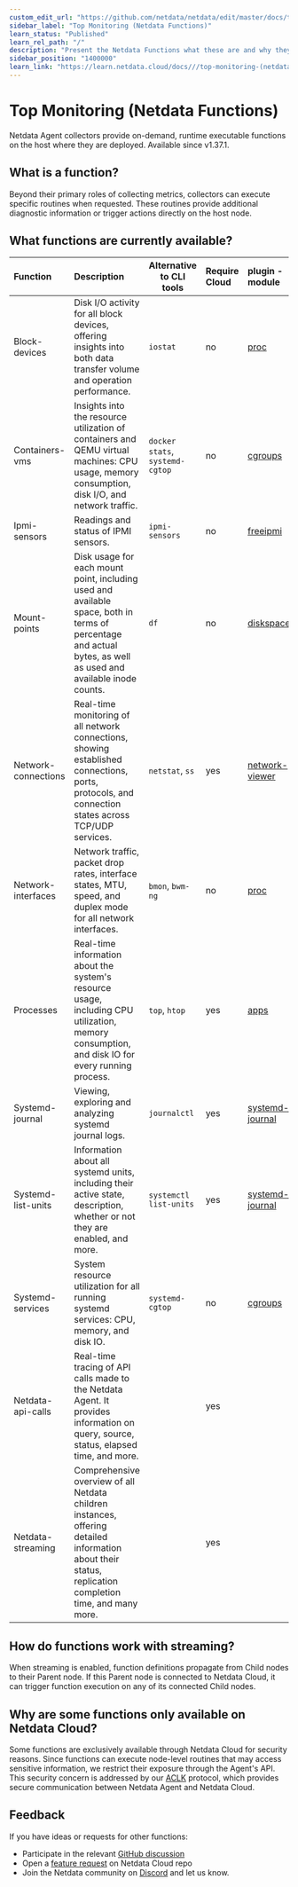 ```yaml
---
custom_edit_url: "https://github.com/netdata/netdata/edit/master/docs/top-monitoring-netdata-functions.md"
sidebar_label: "Top Monitoring (Netdata Functions)"
learn_status: "Published"
learn_rel_path: "/"
description: "Present the Netdata Functions what these are and why they should be used."
sidebar_position: "1400000"
learn_link: "https://learn.netdata.cloud/docs///top-monitoring-(netdata-functions)"
---
```


# Top Monitoring (Netdata Functions)

Netdata Agent collectors provide on-demand, runtime executable functions on the host where they are deployed. Available since v1.37.1.

## What is a function?

Beyond their primary roles of collecting metrics, collectors can execute specific routines when requested. These routines provide additional diagnostic information or trigger actions directly on the host node.

## What functions are currently available?

| Function            | Description                                                                                                                                                    | Alternative to CLI tools        | Require Cloud | plugin - module                                                                                                |
|:--------------------|:---------------------------------------------------------------------------------------------------------------------------------------------------------------|---------------------------------|:--------------|:---------------------------------------------------------------------------------------------------------------|
| Block-devices       | Disk I/O activity for all block devices, offering insights into both data transfer volume and operation performance.                                           | `iostat`                        | no            | [proc](https://github.com/netdata/netdata/tree/master/src/collectors/proc.plugin#readme)                       |
| Containers-vms      | Insights into the resource utilization of containers and QEMU virtual machines: CPU usage, memory consumption, disk I/O, and network traffic.                  | `docker stats`, `systemd-cgtop` | no            | [cgroups](https://github.com/netdata/netdata/tree/master/src/collectors/cgroups.plugin#readme)                 |
| Ipmi-sensors        | Readings and status of IPMI sensors.                                                                                                                           | `ipmi-sensors`                  | no            | [freeipmi](https://github.com/netdata/netdata/tree/master/src/collectors/freeipmi.plugin#readme)               |
| Mount-points        | Disk usage for each mount point, including used and available space, both in terms of percentage and actual bytes, as well as used and available inode counts. | `df`                            | no            | [diskspace](https://github.com/netdata/netdata/tree/master/src/collectors/diskspace.plugin#readme)             |
| Network-connections | Real-time monitoring of all network connections, showing established connections, ports, protocols, and connection states across TCP/UDP services.             | `netstat`, `ss`                 | yes           | [network-viewer](https://github.com/netdata/netdata/tree/master/src/collectors/network-viewer.plugin)          |
| Network-interfaces  | Network traffic, packet drop rates, interface states, MTU, speed, and duplex mode for all network interfaces.                                                  | `bmon`, `bwm-ng`                | no            | [proc](https://github.com/netdata/netdata/tree/master/src/collectors/proc.plugin#readme)                       |
| Processes           | Real-time information about the system's resource usage, including CPU utilization, memory consumption, and disk IO for every running process.                 | `top`, `htop`                   | yes           | [apps](https://github.com/netdata/netdata/blob/master/src/collectors/apps.plugin/README.md)                                                                  |
| Systemd-journal     | Viewing, exploring and analyzing systemd journal logs.                                                                                                         | `journalctl`                    | yes           | [systemd-journal](https://github.com/netdata/netdata/tree/master/src/collectors/systemd-journal.plugin#readme) |
| Systemd-list-units  | Information about all systemd units, including their active state, description, whether or not they are enabled, and more.                                     | `systemctl list-units`          | yes           | [systemd-journal](https://github.com/netdata/netdata/tree/master/src/collectors/systemd-journal.plugin#readme) |
| Systemd-services    | System resource utilization for all running systemd services: CPU, memory, and disk IO.                                                                        | `systemd-cgtop`                 | no            | [cgroups](https://github.com/netdata/netdata/tree/master/src/collectors/cgroups.plugin#readme)                 |
| Netdata-api-calls   | Real-time tracing of API calls made to the Netdata Agent. It provides information on query, source, status, elapsed time, and more.                            |                                 | yes           |                                                                                                                |
| Netdata-streaming   | Comprehensive overview of all Netdata children instances, offering detailed information about their status, replication completion time, and many more.        |                                 | yes           |                                                                                                                |

## How do functions work with streaming?

When streaming is enabled, function definitions propagate from Child nodes to their Parent node. If this Parent node is connected to Netdata Cloud, it can trigger function execution on any of its connected Child nodes.

## Why are some functions only available on Netdata Cloud?

Some functions are exclusively available through Netdata Cloud for security reasons. Since functions can execute node-level routines that may access sensitive information, we restrict their exposure through the Agent's API. This security concern is addressed by our [ACLK](/docs/netdata-cloud/agent-cloud-link-aclk) protocol, which provides secure communication between Netdata Agent and Netdata Cloud.

## Feedback

If you have ideas or requests for other functions:

- Participate in the relevant [GitHub discussion](https://github.com/netdata/netdata/discussions/14412)
- Open a [feature request](https://github.com/netdata/netdata-cloud/issues/new?assignees=&labels=feature+request%2Cneeds+triage&template=FEAT_REQUEST.yml&title=%5BFeat%5D%3A+) on Netdata Cloud repo
- Join the Netdata community on [Discord](https://discord.com/invite/2mEmfW735j) and let us know.
